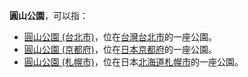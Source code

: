 '''圓山公園'''，可以指：

* [[圓山公園_(台北市)|圓山公園 (台北市)]]，位在[[台灣|台灣]][[台北市|台北市]]的一座公園。
* [[圓山公園_(京都府)|圓山公園 (京都府)]]，位在[[日本|日本]][[京都府|京都府]]的一座公園。
* [[圓山公園_(札幌市)|圓山公園 (札幌市)]]，位在日本[[北海道|北海道]][[札幌市|札幌市]]的一座公園。

{{disambig|Cat=四字建築物消歧義}}